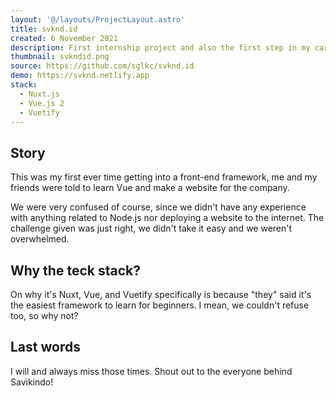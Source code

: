 ```yaml
---
layout: '@/layouts/ProjectLayout.astro'
title: svknd.id
created: 6 November 2021
description: First internship project and also the first step in my career as a web developer
thumbnail: svkndid.png
source: https://github.com/sglkc/svknd.id
demo: https://svknd.netlify.app
stack:
  - Nuxt.js
  - Vue.js 2
  - Vuetify
---
```


## Story

This was my first ever time getting into a front-end framework, me and my
friends were told to learn Vue and make a website for the company.

We were very confused of course, since we didn't have any experience with
anything related to Node.js nor deploying a website to the internet. The
challenge given was just right, we didn't take it easy and we weren't
overwhelmed.

## Why the teck stack?

On why it's Nuxt, Vue, and Vuetify specifically is because "they" said it's the
easiest framework to learn for beginners. I mean, we couldn't refuse too, so
why not?

## Last words

I will and always miss those times. Shout out to the everyone behind Savikindo!
